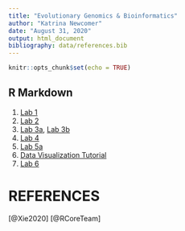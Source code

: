 ```yaml
---
title: "Evolutionary Genomics & Bioinformatics"
author: "Katrina Newcomer"
date: "August 31, 2020"
output: html_document
bibliography: data/references.bib
---
```


```r
knitr::opts_chunk$set(echo = TRUE)
```

## R Markdown


1. [Lab 1](lab1_kmn.html)
2. [Lab 2](lab2.html)
3. [Lab 3a](lab3a.html), [Lab 3b](lab3b.html)
4. [Lab 4](lab4.html)
5. [Lab 5a](lab5.html)
6. [Data Visualization Tutorial](DataVisTutorial.html)
7. [Lab 6](lab6.html)



# REFERENCES
[@Xie2020]
[@RCoreTeam]